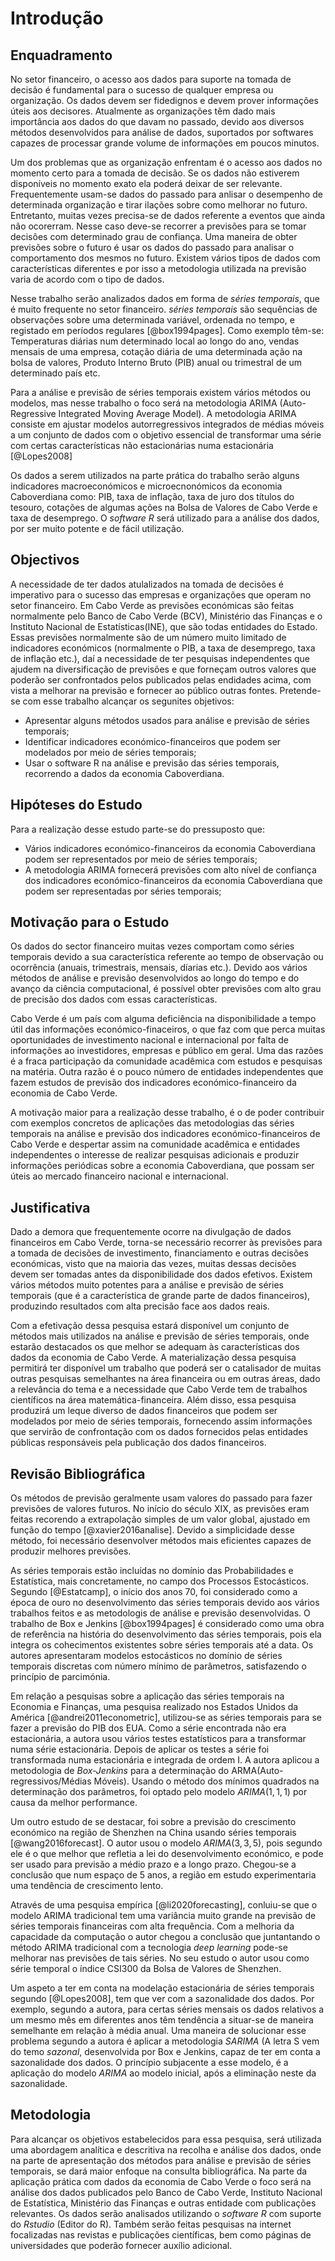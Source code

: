 # Introdução

## Enquadramento

\justify 
No setor financeiro, o acesso aos dados para suporte na tomada de decisão é fundamental para o sucesso de qualquer empresa ou organização. Os dados devem ser fidedignos e devem prover informações úteis aos decisores. Atualmente as organizações têm dado mais importância aos dados do que davam no passado, devido aos diversos métodos desenvolvidos para análise de dados, suportados por softwares capazes de processar grande volume de informações em poucos minutos.

Um dos problemas que as organização enfrentam é o acesso aos dados no momento certo para a tomada de decisão. Se os dados não estiverem disponíveis no momento exato ela poderá deixar de ser relevante. Frequentemente usam-se dados do passado para anlisar o desempenho de determinada organização e tirar ilações sobre como melhorar no futuro. Entretanto, muitas vezes precisa-se de dados referente a eventos que ainda não ocorerram. Nesse caso deve-se recorrer a previsões para se tomar decisões com determinado grau de confiança.
Uma maneira de obter previsões sobre o futuro é usar os dados do passado para analisar o  comportamento dos mesmos no futuro. Existem vários tipos de dados com características diferentes e por isso a metodologia utilizada na previsão varia de acordo com o tipo de dados.

Nesse trabalho serão analizados dados em forma de *séries temporais*, que é muito frequente no setor financeiro. *séries temporais* são sequências de observações sobre uma determinada variável, ordenada no tempo, e registado em períodos regulares [@box1994pages]. Como exemplo têm-se: Temperaturas diárias num determinado local ao longo do ano, vendas mensais de uma empresa, cotação diária de uma determinada ação na bolsa de valores, Produto Interno Bruto (PIB) anual ou trimestral de um determinado país etc.

Para a análise e previsão de séries temporais existem vários métodos ou modelos, mas nesse trabalho o foco será na metodologia ARIMA (Auto-Regressive Integrated Moving Average Model). A metodologia ARIMA consiste em ajustar modelos autorregressivos integrados de médias móveis a um conjunto de dados com o objetivo essencial de transformar uma série com certas características não estacionárias numa estacionária [@Lopes2008]

Os dados a serem utilizados na parte prática do trabalho serão alguns indicadores macroeconómicos e microecnonómicos da economia Caboverdiana como: PIB, taxa de inflação, taxa de juro dos títulos do tesouro, cotações de algumas ações na Bolsa de Valores de Cabo Verde e  taxa de desemprego. O *software R* será utilizado para a análise dos dados, por ser muito potente e de fácil utilização.

## Objectivos

A necessidade de ter dados atulalizados na tomada de decisões é imperativo para o sucesso  das empresas e organizações que operam no setor financeiro. Em Cabo Verde as previsões económicas são feitas normalmente pelo Banco de Cabo Verde (BCV), Ministério das Finanças e o Instituto Nacional de Estatísticas(INE), que são todas entidades do Estado. Essas previsões normalmente são de um número muito limitado de indicadores económicos (normalmente o PIB, a taxa de desemprego, taxa de inflação etc.), daí a necessidade de ter pesquisas independentes que ajudem na diversificação de previsões e que forneçam outros valores que poderão ser confrontados pelos publicados pelas endidades acima, com vista a melhorar na previsão e fornecer ao público outras fontes. Pretende-se com esse trabalho alcançar os segunites objetivos:

  * Apresentar alguns métodos usados para análise e previsão de séries    temporais;
  * Identificar indicadores económico-financeiros que podem ser modelados por meio de séries temporais;
  * Usar o software R na análise e previsão das séries temporais,         recorrendo  a dados da economia Caboverdiana.


## Hipóteses do Estudo

Para a realização desse estudo parte-se do pressuposto que:

  * Vários indicadores económico-financeiros da economia Caboverdiana podem ser representados por meio de séries temporais;
  * A metodologia ARIMA fornecerá previsões com alto nível de confiança dos indicadores económico-financeiros da economia Caboverdiana que podem ser  representadas por séries temporais;
  
## Motivação para o Estudo

Os dados do sector financeiro muitas vezes comportam como séries temporais devido a sua característica referente ao tempo de observação ou ocorrência (anuais, trimestrais, mensais, díarias etc.). Devido aos vários métodos de análise e previsão desenvolvidos ao longo do tempo e do avanço da ciência computacional, é possível obter previsões com alto grau de precisão dos dados com essas características.

Cabo Verde é um país com alguma deficiência na disponibilidade a tempo útil das informações económico-finaceiros, o que faz com que perca muitas oportunidades de investimento nacional e internacional por falta de informações ao investidores, empresas e público em geral. Uma das razões é a fraca participação da comunidade acadêmica com estudos e pesquisas na matéria. Outra razão é o pouco número de entidades independentes que fazem estudos de previsão dos indicadores económico-financeiro da economia de Cabo Verde.

A motivação maior para a realização desse trabalho, é o de poder contribuir com exemplos concretos de aplicações das metodologias das séries temporais na análise e previsão dos indicadores económico-financeiros de Cabo Verde e despertar assim na comunidade acadêmica e entidades independentes o interesse de realizar pesquisas adicionais e produzir informações periódicas sobre a economia Caboverdiana,  que possam ser úteis ao mercado financeiro nacional e internacional.

## Justificativa

Dado a demora que frequentemente ocorre na divulgação de dados financeiros em Cabo Verde, torna-se necessário recorrer às previsões para a tomada de decisões de investimento, financiamento e outras decisões económicas, visto que na maioria das vezes, muitas dessas decisões devem ser tomadas antes da disponibilidade dos dados efetivos. Existem vários métodos muito potentes para a análise e previsão de séries temporais (que é a característica de grande parte de dados financeiros), produzindo resultados com alta  precisão face aos dados reais.


Com a efetivação dessa pesquisa estará disponível um conjunto de métodos mais utilizados na análise e previsão de séries temporais, onde estarão destacados os que melhor se adequam às características dos dados da economia de Cabo Verde.
A materialização dessa pesquisa permitirá ter disponível um trabalho que poderá ser o catalisador de muitas outras pesquisas semelhantes na área financeira ou em outras áreas, dado a relevância do tema e a necessidade que Cabo Verde tem de trabalhos científicos na área matemática-financeira. Além disso, essa pesquisa produzirá um leque diverso de dados financeiros que podem ser modelados por meio de séries temporais, fornecendo assim informações que servirão de confrontação com os dados fornecidos pelas entidades públicas responsáveis pela publicação dos dados financeiros.

## Revisão Bibliográfica

Os métodos de previsão geralmente usam valores do passado para fazer previsões de valores futuros. No início do século XIX, as previsões eram feitas recorendo a extrapolação simples de um valor global, ajustado em função do tempo [@xavier2016analise]. Devido a simplicidade desse método, foi necessário desenvolver métodos mais eficientes capazes de produzir melhores previsões.

As séries temporais estão incluídas no domínio das Probabilidades e Estatística, mais concretamente, no campo dos Processos Estocásticos. Segundo [@Estatcamp], o início dos anos 70, foi considerado como a época de ouro no desenvolvimento das séries temporais devido aos vários trabalhos feitos e as metodologis de análise e previsão desenvolvidas. O trabalho de Box e Jenkins [@box1994pages] é considerado como uma obra de referência na história do desenvolvimento das séries temporais, pois ela integra os cohecimentos existentes sobre séries temporais até a data. Os autores apresentaram modelos estocásticos no domínio de séries temporais discretas com número mínimo de parâmetros, satisfazendo o princípio de parcimónia.


Em relação a pesquisas sobre a aplicação das séries temporais na Economia e Finanças, uma pesquisa realizado nos Estados Unidos da América [@andrei2011econometric], utilizou-se as séries temporais para se fazer a previsão do PIB dos EUA. Como a série encontrada não era estacionária, a autora usou vários testes estatísticos para a transformar numa série estacionária. Depois de aplicar os testes a série foi transformada numa estacionária e integrada de ordem I. A autora aplicou a metodologia de *Box-Jenkins* para a determinação do ARMA(Auto-regressivos/Médias Móveis). Usando o método dos mínimos quadrados na determinação dos parâmetros, foi optado pelo modelo $ARIMA(1, 1, 1)$ por causa da melhor performance.


Um outro estudo de se destacar, foi sobre a previsão do crescimento económico na região de Shenzhen na China usando séries temporais [@wang2016forecast].  O autor usou o modelo $ARIMA(3, 3, 5)$, pois segundo ele é o que melhor que refletia a lei do desenvolvimento económico, e pode ser usado para previsão a médio prazo e a longo prazo. Chegou-se a conclusão que num espaço de 5 anos, a região em estudo experimentaria uma tendência de crescimento lento.


Através de uma pesquisa empírica [@li2020forecasting], conluiu-se que o modelo ARIMA tradicional tem uma variância muito grande na previsão de séries temporais financeiras com alta frequência. Com a melhoria da capacidade da computação o autor chegou a conclusão que juntantando o método ARIMA tradicional com a tecnologia *deep learning* pode-se melhorar nas previsões de tais séries. No seu estudo o autor usou como série temporal o índice CSI300 da Bolsa de Valores de Shenzhen.


Um aspeto a ter em conta na modelação  estacionária de séries temporais segundo [@Lopes2008], tem que ver com a sazonalidade dos dados. Por exemplo, segundo a autora, para certas séries mensais os dados relativos a um mesmo mês em diferentes anos têm tendência a situar-se de maneira semelhante em relação à média anual. Uma maneira de solucionar esse problema segundo a autora é aplicar a metodologia $SARIMA$ (A letra S vem do temo *sazonal*, desenvolvida por Box e Jenkins, capaz de ter em conta a sazonalidade dos dados. O princípio subjacente a esse modelo, é a aplicação do modelo $ARIMA$ ao modelo inicial, após a eliminação neste da sazonalidade.

## Metodologia

Para alcançar os objetivos estabelecidos para essa pesquisa, será utilizada uma abordagem analítica e descritiva na recolha e análise dos dados, onde na parte de apresentação dos métodos para análise e previsão de séries temporais, se dará maior enfoque na consulta bibliográfica. Na parte da aplicação prática com dados da economia de Cabo Verde o foco será na análise dos dados publicados pelo Banco de Cabo Verde, Instituto Nacional de Estatística, Ministério das Finanças e outras entidade com publicações relevantes. Os dados serão analisados utilizando o *software R* com suporte do *Rstudio* (Editor do R).
Também serão feitas pesquisas na internet focalizadas nas revistas e publicações científicas, bem como páginas de universidades que poderão fornecer auxílio adicional.
